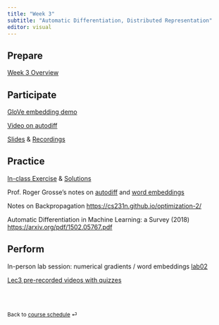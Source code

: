 ```yaml
---
title: "Week 3"
subtitle: "Automatic Differentiation, Distributed Representation"
editor: visual
---
```


## Prepare

[Week 3 Overview](https://q.utoronto.ca/courses/366713/pages/week-3-overview?module_item_id=5872103)

## Participate

[GloVe embedding demo](https://colab.research.google.com/drive/1aNbE6HcawVF67RV0hWi4qK33Um7cKykr?usp=sharing#scrollTo=H1mONlhzJ_qQ) 

[Video on autodiff](https://www.youtube.com/watch?v=wG_nF1awSSY)

[Slides](/lecs/w01/lec01.html) & [Recordings](https://q.utoronto.ca/courses/366713)

## Practice

[In-class Exercise](/ex/w03/exercises03.html "Exercise"){aria-label="Exercise 3"} & [Solutions](/ex/w03/exercises03_solution.html "Exercise Solutions"){aria-label="Exercise 3 Solutions"}

Prof. Roger Grosse's notes on [autodiff](https://q.utoronto.ca/courses/366713/files/32607086?wrap=1 "L03a.pdf") and [word embeddings](https://q.utoronto.ca/courses/366713/files/32607091?wrap=1 "L03b.pdf")

Notes on Backpropagation <https://cs231n.github.io/optimization-2/>

Automatic Differentiation in Machine Learning: a Survey (2018) <https://arxiv.org/pdf/1502.05767.pdf>

## Perform

In-person lab session: numerical gradients / word embeddings [lab02](https://colab.research.google.com/github/UofTCSC413/2024F-website/blob/main/labs/lab02.ipynb "Lab instructions"){aria-label="Lab 2 instructions"}

[Lec3 pre-recorded videos with quizzes](https://q.utoronto.ca/courses/366713/quizzes/412392)

<br><br>

::: {style="font-size: 0.875em;"}
Back to [course schedule](/ "Course schedule") ⏎
:::